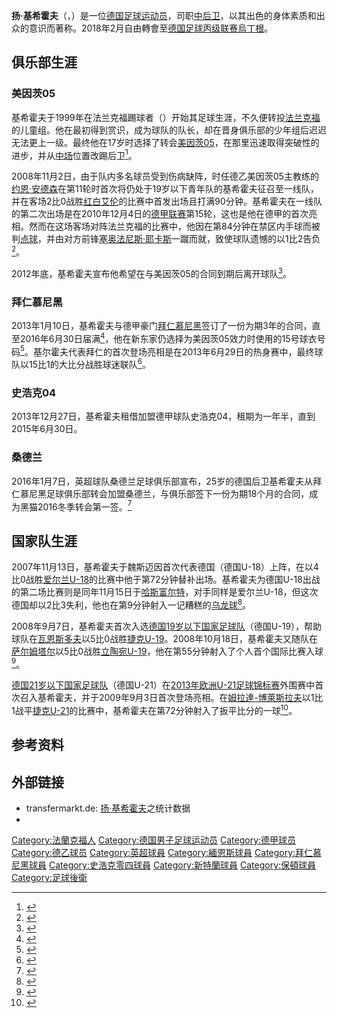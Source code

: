{{noteTA
|G1=football|G2=uefa|G3=fcbayern|G4=德甲|G5=EPL
|1=zh:基希霍夫; zh-cn:基希霍夫; zh-tw:基希霍夫; zh-hk:卻治賀夫;
}}
{{Infobox football biography
| name = 扬·基希霍夫<br>{{lang|de|Jan Kirchhoff}}
| image = [[File:Jan_Kirchhoff.JPG|240px]]
| caption =
| fullname = {{lang|de|Jan Kirchhoff}}
| height = {{height|m=1.95|precision=0}}
| birth_date  = {{Birth date and age|1990|10|1|df=y}}
| birth_place = {{BRD}}[[法兰克福|法兰克福]]<ref>{{en}}{{cite web | url = http://www.worldfootball.net/spieler_profil/jan-kirchhoff/ | title = Jan Kirchhoff | publisher = worldfootball.net | accessdate = 2012-03-03 | archive-date = 2013-06-24 | archive-url = https://web.archive.org/web/20130624234233/http://www.worldfootball.net/spieler_profil/jan-kirchhoff/ | dead-url = no }}</ref> 
| position = [[中后卫|中后卫]]
| currentclub    = [[烏丁根足球俱樂部|烏丁根]]
| clubnumber     = 4
| youthyears1 = {{0|0000}}–1999 | youthclubs1 = 法兰克福踢球者
| youthyears2 = 1999–2007 | youthclubs2 = [[法兰克福足球俱乐部|法兰克福]]
| youthyears3 = 2007–2008 | youthclubs3 = [[美因茨05|美因茨05]]
| years1 = 2008–2010 | clubs1 = [[美因茨05|美因茨05二队]]             | caps1 = 18 | goals1 = 2
| years2 = 2008–2013 | clubs2 = [[美因茨05|美因茨05]]                | caps2 = 58 | goals2 = 0
| years3 = 2013–2014     | clubs3 = [[拜仁慕尼黑|拜仁慕尼黑]]               | caps3 = 7  | goals3 = 0
| years4 = 2014–2015     | clubs4 = →[[史浩克04|史浩克04]]（租借）               | caps4 = 3  | goals4 = 0
| years5 = 2015–2016     | clubs5 = [[拜仁慕尼黑二队|拜仁慕尼黑二队]]               | caps5 = 1  | goals5 = 0
| years6         = 2016–2017
| clubs6         = [[桑德兰足球俱乐部|桑德兰]]
| caps6          = 22
| goals6         = 0
| years7         = 2018
| clubs7         = [[博尔顿足球俱乐部|博尔顿]]
| caps7          = 4
| goals7         = 0
| years8         = 2019
| clubs8         = [[馬德堡足球俱樂部|馬德堡]]
| caps8          = 10
| goals8         = 0
| years9         = 2019–
| clubs9         = [[烏丁根足球俱樂部|烏丁根]]
| caps9          = 1
| goals9         = 0
| nationalyears1 = 2007–2008 | nationalteam1 = 德国U-18 | nationalcaps1 = 3 | nationalgoals1 = 0
| nationalyears2 = 2008–2009 | nationalteam2 = 德国U-19 | nationalcaps2 = 8 | nationalgoals2 = 1
| nationalyears3 = 2010–2013 | nationalteam3 = [[德国21岁以下国家足球队|德国U-21]] | nationalcaps3 = 18 | nationalgoals3 = 3
| pcupdate = 2016-01-08，00:24（UTC）
| ntupdate = 2012-10-12，16:12（UTC）
}}

'''扬·基希霍夫'''（{{lang-de|Jan Kirchhoff}}，{{bd|1990年|10月1日|catIdx=Kirchhoff, Jan}}）是一位[[德国|德国]][[足球|足球]][[运动员|运动员]]，司职[[中后卫|中后卫]]，以其出色的身体素质和出众的意识而著称。2018年2月自由轉會至[[德国足球丙级联赛|德国足球丙级联赛]][[烏丁根足球俱樂部|烏丁根]]。

==俱乐部生涯==
===美因茨05===
基希霍夫于1999年在法兰克福踢球者（{{lang|de|SpVgg Kickers 16 Frankfurt}}）开始其足球生涯，不久便转投[[法兰克福足球俱乐部|法兰克福]]的儿童组。他在最初得到赏识，成为球队的队长，却在晋身俱乐部的少年组后迟迟无法更上一级。最终他在17岁时选择了转会[[美因茨05|美因茨05]]，在那里迅速取得突破性的进步，并从[[中场|中场]]位置改踢后卫<ref>{{de}}{{cite web |url=http://www.bild.de/sport/fussball/frankfurt-oder/supertalent-jan-kirchhoff-6384494.bild.html |title=Darum zerreißt er sich in Mainz |publisher=Bild.de |date=2008-11-15 |accessdate=2013-07-04 |archive-date=2013-12-28 |archive-url=https://web.archive.org/web/20131228081514/http://www.bild.de/sport/fussball/frankfurt-oder/supertalent-jan-kirchhoff-6384494.bild.html |dead-url=no }}</ref>。

2008年11月2日，由于队内多名球员受到伤病缺阵，时任德乙美因茨05主教练的[[约恩·安德森|约恩·安德森]]在第11轮时首次将仍处于19岁以下青年队的基希霍夫征召至一线队，并在客场2比0战胜[[红白艾伦足球俱乐部|红白艾伦]]的比赛中首发出场且打满90分钟。基希霍夫在一线队的第二次出场是在2010年12月4日的[[2010年至2011年德國足球甲級聯賽|德甲联赛]]第15轮，这也是他在德甲的首次亮相。然而在这场客场对阵法兰克福的比赛中，他因在第84分钟在禁区内手球而被判[[点球|点球]]，并由对方前锋[[塞奥法尼斯·耶卡斯|塞奥法尼斯·耶卡斯]]一蹴而就，致使球队遗憾的以1比2告负<ref>{{de}}{{cite web |url=http://de.eurosport.yahoo.com/fussball/bundesliga/2010-2011/eintracht-frankfurt-fsv-mainz-05-387399.html |title=Gekas schießt Frankfurt zum Sieg |publisher=Yahoo! Sport |date=2010-12-04 |accessdate=2013-07-04 |archive-date=2010-12-12 |archive-url=https://web.archive.org/web/20101212113110/http://de.eurosport.yahoo.com/fussball/bundesliga/2010-2011/eintracht-frankfurt-fsv-mainz-05-387399.html |dead-url=no }}</ref>。

2012年底，基希霍夫宣布他希望在与美因茨05的合同到期后离开球队<ref>{{zh}}{{cite web |url=http://sports.163.com/12/1228/10/8JQB2V1300051C97.html |title=拜仁猎物宣布明夏离队 德青中卫引多特尤文兴趣 |publisher=网易 |date=2012-12-28 |accessdate=2013-07-04 |archive-date=2021-02-06 |archive-url=https://web.archive.org/web/20210206111200/https://sports.163.com/12/1228/10/8JQB2V1300051C97.html |dead-url=no }}</ref>。

===拜仁慕尼黑===
2013年1月10日，基希霍夫与德甲豪门[[拜仁慕尼黑|拜仁慕尼黑]]签订了一份为期3年的合同，直至2016年6月30日届满<ref>{{de}}{{cite web |url=http://www.fcbayern.telekom.de/de/aktuell/news/2013/39292.php |title=Perfekt! Kirchhoff unterschreibt beim FC Bayern |publisher=FC Bayern |date=2013-01-10 |accessdate=2013-07-04 |archive-date=2013-05-30 |archive-url=https://web.archive.org/web/20130530174710/http://www.fcbayern.telekom.de/de/aktuell/news/2013/39292.php |dead-url=no }}</ref>，他在新东家仍选择为美因茨05效力时使用的15号球衣号码<ref>{{de}}{{cite web |url=http://www.fcbayern.telekom.de/de/aktuell/news/2013/43193.php |title=Die 19 für Götze, die 15 für Kirchhoff |publisher=FC Bayern |date=2013-06-21 |accessdate=2013-07-04 |archive-date=2013-06-26 |archive-url=https://web.archive.org/web/20130626002330/http://www.fcbayern.telekom.de/de/aktuell/news/2013/43193.php |dead-url=no }}</ref>。基尔霍夫代表拜仁的首次登场亮相是在2013年6月29日的热身赛中，最终球队以15比1的大比分战胜球迷联队<ref>{{de}}{{cite web |url=http://www.fcbayern.telekom.de/de/aktuell/spielbericht/2013/43320.php?fcb_sid=e4999ae1ac53db11dc3c8b56bc1951c9 |title=16-Tore-Fußballfest beim Guardiola-Einstand |publisher=FC Bayern |date=2013-06-29 |accessdate=2013-07-04 |archive-date=2013-07-05 |archive-url=https://web.archive.org/web/20130705011007/http://www.fcbayern.telekom.de/de/aktuell/spielbericht/2013/43320.php?fcb_sid=545772c144048c9d118041594fa40f91 |dead-url=no }}</ref>。

===史浩克04===
2013年12月27日，基希霍夫租借加盟德甲球队史浩克04，租期为一年半，直到2015年6月30日。

===桑德兰===
2016年1月7日，英超球队桑德兰足球俱乐部宣布，25岁的德国后卫基希霍夫从拜仁慕尼黑足球俱乐部转会加盟桑德兰，与俱乐部签下一份为期18个月的合同，成为黑猫2016冬季转会第一签。<ref>{{en}}{{cite web |url=http://www.safc.com/news/team-news/2016/january/black-cats-sign-kirchhoff |title=Black Cats sign Kirchhoff |publisher=SAFC |date=2016-01-07 |accessdate=2016-01-07 |archive-date=2021-02-06 |archive-url=https://web.archive.org/web/20210206111218/https://safc.com/news/team-news/2016/january/black-cats-sign-kirchhoff |dead-url=no }}</ref>

==国家队生涯==
2007年11月13日，基希霍夫于魏斯迈因首次代表德国{{link-de|18岁以下国家足球队|Deutsche Fußballnationalmannschaft (U-18-Junioren)}}（德国U-18）上阵，在以4比0战胜[[爱尔兰18岁以下国家足球队|爱尔兰U-18]]的比赛中他于第72分钟替补{{link-de|马里奥·埃尔布|Mario Erb}}出场。基希霍夫为德国U-18出战的第二场比赛则是同年11月15日于[[哈斯富尔特|哈斯富尔特]]，对手同样是爱尔兰U-18，但这次德国却以2比3失利，他也在第9分钟射入一记糟糕的[[乌龙球|乌龙球]]<ref>{{de}}{{cite web|url=http://www.dfb.de/news/de/d-u-18-junioren/zur-ersten-seite/12701.html |title=U 18-Junioren verlieren ihr zweites Spiel gegen Irland |publisher=DFB |date=2007-11-15| accessdate = 2013-07-04 }}</ref>。

2008年9月7日，基希霍夫首次入选[[德国19岁以下国家足球队|德国19岁以下国家足球队]]（德国U-19），帮助球队在[[瓦恩斯多夫|瓦恩斯多夫]]以5比0战胜[[捷克19岁以下国家足球队|捷克U-19]]。2008年10月18日，基希霍夫又随队在[[萨尔姆塔尔|萨尔姆塔尔]]以5比0战胜[[立陶宛19岁以下国家足球队|立陶宛U-19]]，他在第55分钟射入了个人首个国际比赛入球<ref>{{de}}{{cite web |url=http://www.fussball24.de/fussball/114/128/139/66755-deutsche-u-19-besiegt-litauen-mit-50 |title=Deutsche U 19 besiegt Litauen mit 5:0 |publisher=Fussball24.de |date=2008-10-18 |accessdate=2013-07-04 }}{{dead link|date=2018年3月 |bot=InternetArchiveBot |fix-attempted=yes }}</ref>。

[[德国21岁以下国家足球队|德国21岁以下国家足球队]]（德国U-21）在[[2013年欧洲U-21足球锦标赛|2013年欧洲U-21足球锦标赛]]外围赛中首次召入基希霍夫，并于2009年9月3日首次登场亮相。在[[姆拉達-博萊斯拉夫|姆拉達-博萊斯拉夫]]以1比1战平[[捷克21歲以下國家足球隊|捷克U-21]]的比赛中，基希霍夫在第72分钟射入了扳平比分的一球<ref>{{de}}{{cite web |url=http://www.kicker.de/news/fussball/nationalelf/u21-em/em-qualifikation-u-21/2009-10/14/893542/spielanalyse_tschechien-u-21_deutschland-3096.html |title=Kirchhoff rettet den Neuanfang |publisher=Kicker |date=2009-09-03 |accessdate=2013-07-04 |archive-date=2017-01-06 |archive-url=https://web.archive.org/web/20170106111313/http://www.kicker.de/news/fussball/nationalelf/u21-em/em-qualifikation-u-21/2009-10/14/893542/spielanalyse_tschechien-u-21_deutschland-3096.html |dead-url=no }}</ref>。

==参考资料==
{{reflist|2}}

==外部链接==
* transfermarkt.de: [https://web.archive.org/web/20100322201318/http://www.transfermarkt.de/de/spieler/49734/jan-kirchhoff/profil.html 扬·基希霍夫]之统计数据  {{de icon}}
* {{Fussballdaten|kirchhoffjan}}

{{DEFAULTSORT:Kirchhoff, Jan}}
[[Category:法蘭克福人|Category:法蘭克福人]]
[[Category:德国男子足球运动员|Category:德国男子足球运动员]]
[[Category:德甲球员|Category:德甲球员]]
[[Category:德乙球员|Category:德乙球员]]
[[Category:英超球員|Category:英超球員]]
[[Category:緬恩斯球員|Category:緬恩斯球員]]
[[Category:拜仁慕尼黑球員|Category:拜仁慕尼黑球員]]
[[Category:史浩克零四球員|Category:史浩克零四球員]]
[[Category:新特蘭球員|Category:新特蘭球員]]
[[Category:保頓球員|Category:保頓球員]]
[[Category:足球後衛|Category:足球後衛]]